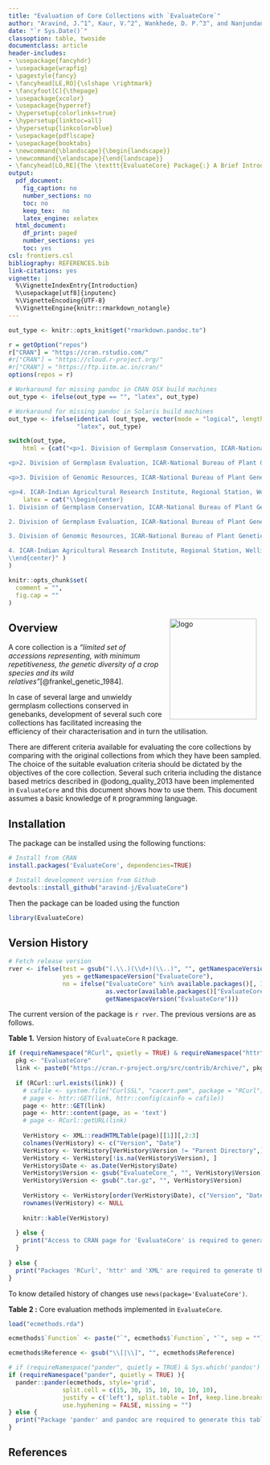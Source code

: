 ```yaml
---
title: "Evaluation of Core Collections with `EvaluateCore`"
author: "Aravind, J.^1^, Kaur, V.^2^, Wankhede, D. P.^3^, and Nanjundan, J.^4^"
date: "`r Sys.Date()`"
classoption: table, twoside
documentclass: article
header-includes:
- \usepackage{fancyhdr}
- \usepackage{wrapfig}
- \pagestyle{fancy}
- \fancyhead[LE,RO]{\slshape \rightmark}
- \fancyfoot[C]{\thepage}
- \usepackage{xcolor}
- \usepackage{hyperref}
- \hypersetup{colorlinks=true}
- \hypersetup{linktoc=all}
- \hypersetup{linkcolor=blue}
- \usepackage{pdflscape}
- \usepackage{booktabs}
- \newcommand{\blandscape}{\begin{landscape}}
- \newcommand{\elandscape}{\end{landscape}}
- \fancyhead[LO,RE]{The \texttt{EvaluateCore} Package{:} A Brief Introduction}
output:
  pdf_document:
    fig_caption: no
    number_sections: no
    toc: no
    keep_tex:  no
    latex_engine: xelatex
  html_document:
    df_print: paged
    number_sections: yes
    toc: yes
csl: frontiers.csl
bibliography: REFERENCES.bib
link-citations: yes
vignette: |
  %\VignetteIndexEntry{Introduction}
  %\usepackage[utf8]{inputenc}
  %\VignetteEncoding{UTF-8}
  %\VignetteEngine{knitr::rmarkdown_notangle}
---
```


```r
out_type <- knitr::opts_knit$get("rmarkdown.pandoc.to")

r = getOption("repos")
r["CRAN"] = "https://cran.rstudio.com/"
#r["CRAN"] = "https://cloud.r-project.org/"
#r["CRAN"] = "https://ftp.iitm.ac.in/cran/"
options(repos = r)

# Workaround for missing pandoc in CRAN OSX build machines
out_type <- ifelse(out_type == "", "latex", out_type)

# Workaround for missing pandoc in Solaris build machines
out_type <- ifelse(identical (out_type, vector(mode = "logical", length = 0)),
                   "latex", out_type)
```

```r
switch(out_type,
    html = {cat("<p>1. Division of Germplasm Conservation, ICAR-National Bureau of Plant Genetic Resources, New Delhi.</p>

<p>2. Division of Germplasm Evaluation, ICAR-National Bureau of Plant Genetic Resources, New Delhi.</p>

<p>3. Division of Genomic Resources, ICAR-National Bureau of Plant Genetic Resources, New Delhi.</p>

<p>4. ICAR-Indian Agricultural Research Institute, Regional Station, Wellington, Tamil Nadu.</p>")},
    latex = cat("\\begin{center}
1. Division of Germplasm Conservation, ICAR-National Bureau of Plant Genetic Resources, New Delhi.

2. Division of Germplasm Evaluation, ICAR-National Bureau of Plant Genetic Resources, New Delhi.

3. Division of Genomic Resources, ICAR-National Bureau of Plant Genetic Resources, New Delhi.

4. ICAR-Indian Agricultural Research Institute, Regional Station, Wellington, Tamil Nadu.
\\end{center}" )
)
```

\begin{center}
\vspace{6pt}
\hrule
\end{center}

```r
knitr::opts_chunk$set(
  comment = "",
  fig.cap = ""
)

```

\tableofcontents

\begin{wrapfigure}{r}{0.35\textwidth}
  \vspace{-20pt}
  \begin{center}
    \includegraphics[width=0.33\textwidth]{`r system.file("extdata", "EvaluateCore.png", package = "EvaluateCore")`}
  \end{center}
    \vspace{-20pt}
\end{wrapfigure}

<img src="https://raw.githubusercontent.com/aravind-j/EvaluateCore/master/inst/extdata/EvaluateCore.png" align="right" alt="logo" width="173" height = "200" style = "padding: 10px; border: none; float: right;">

## Overview

A core collection is a *"limited set of accessions representing, with minimum repetitiveness, the genetic diversity of a crop species and its wild relatives"*[@frankel_genetic_1984].

In case of several large and unwieldy germplasm collections conserved in genebanks, development of several such core collections has facilitated increasing the efficiency of their characterisation and in turn the utilisation.

There are different criteria available for evaluating the core collections by comparing with the original collections from which they have been sampled. The choice of the suitable evaluation criteria should be dictated by the objectives of the core collection. Several such criteria including the distance based metrics described in @odong_quality_2013 have been implemented in `EvaluateCore` and this document shows how to use them. This document assumes a basic knowledge of `R` programming language.

## Installation
The package can be installed using the following functions:

```r
# Install from CRAN
install.packages('EvaluateCore', dependencies=TRUE)

# Install development version from Github
devtools::install_github("aravind-j/EvaluateCore")

```

Then the package can be loaded using the function
```r
library(EvaluateCore)
```

\clearpage

## Version History
```r

# Fetch release version
rver <- ifelse(test = gsub("(.\\.)(\\d+)(\\..)", "", getNamespaceVersion("EvaluateCore")) == "",
               yes = getNamespaceVersion("EvaluateCore"),
               no = ifelse("EvaluateCore" %in% available.packages()[, 1],
                           as.vector(available.packages()["EvaluateCore",]["Version"]),
                           getNamespaceVersion("EvaluateCore")))

```

The current version of the package is `r rver`. The previous versions are as follows.

**Table 1.** Version history of `EvaluateCore` `R` package.

```r
if (requireNamespace("RCurl", quietly = TRUE) & requireNamespace("httr", quietly = TRUE) & requireNamespace("XML", quietly = TRUE)) {
  pkg <- "EvaluateCore"
  link <- paste0("https://cran.r-project.org/src/contrib/Archive/", pkg, "/")
  
  if (RCurl::url.exists(link)) {
    # cafile <- system.file("CurlSSL", "cacert.pem", package = "RCurl")
    # page <- httr::GET(link, httr::config(cainfo = cafile))
    page <- httr::GET(link)
    page <- httr::content(page, as = 'text')
    # page <- RCurl::getURL(link)
    
    VerHistory <- XML::readHTMLTable(page)[[1]][,2:3]
    colnames(VerHistory) <- c("Version", "Date")
    VerHistory <- VerHistory[VerHistory$Version != "Parent Directory",]
    VerHistory <- VerHistory[!is.na(VerHistory$Version), ]
    VerHistory$Date <- as.Date(VerHistory$Date)
    VerHistory$Version <- gsub("EvaluateCore_", "", VerHistory$Version)
    VerHistory$Version <- gsub(".tar.gz", "", VerHistory$Version)
    
    VerHistory <- VerHistory[order(VerHistory$Date), c("Version", "Date")]
    rownames(VerHistory) <- NULL
    
    knitr::kable(VerHistory)
    
  } else {
    print("Access to CRAN page for 'EvaluateCore' is required to generate this table.'")
  }
  
} else {
  print("Packages 'RCurl', 'httr' and 'XML' are required to generate this table.")
}

```

To know detailed history of changes use `news(package='EvaluateCore')`.

\newpage
\blandscape

\rowcolors{2}{gray!25}{white}
\renewcommand{\arraystretch}{1.3}

**Table 2 :** Core evaluation methods implemented in `EvaluateCore`.

\footnotesize

```r
load("ecmethods.rda")

ecmethods$`Function` <- paste("`", ecmethods$`Function`, "`", sep = "")

ecmethods$Reference <- gsub("\\[|\\]", "", ecmethods$Reference)


```


```r
# if (requireNamespace("pander", quietly = TRUE) & Sys.which('pandoc') != "" & Sys.which('pandoc-citeproc') != ""){
if (requireNamespace("pander", quietly = TRUE) ){
  pander::pander(ecmethods, style='grid',
               split.cell = c(15, 30, 15, 10, 10, 10, 10),
               justify = c('left'), split.table = Inf, keep.line.breaks = TRUE,
               use.hyphening = FALSE, missing = "")
} else {
  print("Package 'pander' and pandoc are required to generate this table.")
}

```


\elandscape

\newpage


## References
